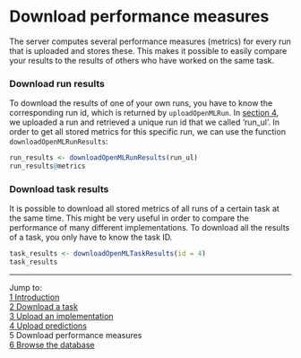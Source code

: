 Download performance measures
=============================

The server computes several performance measures (metrics) for every run that is uploaded and stores these. This makes it possible to easily compare your results to the results of others who have worked on the same task. 

### Download run results
To download the results of one of your own runs, you have to know the corresponding run id, which is returned by `uploadOpenMLRun`. In [section 4](4-Upload-predictions.md), we uploaded a run and retrieved a unique run id that we called 'run_ul'. In order to get all stored metrics for this specific run, we can use the function `downloadOpenMLRunResults`:

```r
run_results <- downloadOpenMLRunResults(run_ul)
run_results@metrics
```

### Download task results
It is possible to download all stored metrics of all runs of a certain task at the same time. This might be very useful in order to compare the performance of many different implementations. To download all the results of a task, you only have to know the task ID. 

```r
task_results <- downloadOpenMLTaskResults(id = 4)
task_results
```

----------------------------------------------------------------------------------------------------------------------
Jump to:   
[1 Introduction](1-Introduction.md)  
[2 Download a task](2-Download-a-task.md)  
[3 Upload an implementation](3-Upload-an-implementation.md)  
[4 Upload predictions](4-Upload-predictions.md)  
5 Download performance measures  
[6 Browse the database](6-Browse-the-database.md)